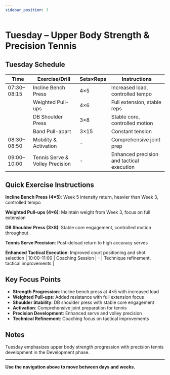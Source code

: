 ```yaml
---
sidebar_position: 3
---
```



<WorkoutNav weekNumber={5} />

# Tuesday – Upper Body Strength & Precision Tennis

## Tuesday Schedule

| Time | Exercise/Drill | Sets×Reps | Instructions |
|------|---------------|-----------|--------------|
| 07:30–08:15 | Incline Bench Press | 4×5 | Increased load, controlled tempo |
| | Weighted Pull-ups | 4×6 | Full extension, stable reps |
| | DB Shoulder Press | 3×8 | Stable core, controlled motion |
| | Band Pull-apart | 3×15 | Constant tension |
| 08:30–08:50 | Mobility & Activation | - | Comprehensive joint prep |
| 09:00–10:00 | Tennis Serve & Volley Precision | - | Enhanced precision and tactical execution |

## Quick Exercise Instructions

**Incline Bench Press (4×5)**: Week 5 intensity return, heavier than Week 3, controlled tempo

**Weighted Pull-ups (4×6)**: Maintain weight from Week 3, focus on full extension

**DB Shoulder Press (3×8)**: Stable core engagement, controlled motion throughout

**Tennis Serve Precision**: Post-deload return to high accuracy serves

**Enhanced Tactical Execution**: Improved court positioning and shot selection
| 10:00–11:00 | Coaching Session | - | Technique refinement, tactical improvements |

## Key Focus Points

- **Strength Progression**: Incline bench press at 4×5 with increased load
- **Weighted Pull-ups**: Added resistance with full extension focus
- **Shoulder Stability**: DB shoulder press with stable core engagement
- **Activation**: Comprehensive joint preparation for tennis
- **Precision Development**: Enhanced serve and volley precision
- **Technical Refinement**: Coaching focus on tactical improvements

## Notes

Tuesday emphasizes upper body strength progression with precision tennis development in the Development phase.

---

**Use the navigation above to move between days and weeks.**
